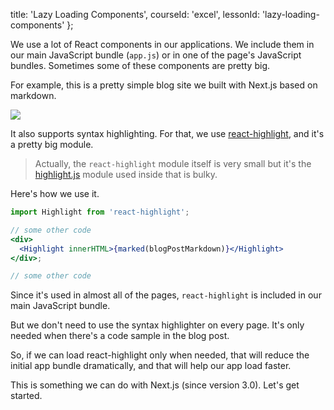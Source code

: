 
  title: 'Lazy Loading Components',
  courseId: 'excel',
  lessonId: 'lazy-loading-components'
};

We use a lot of React components in our applications. We include them in our main JavaScript bundle (`app.js`) or in one of the page's JavaScript bundles. Sometimes some of these components are pretty big.

For example, this is a pretty simple blog site we built with Next.js based on markdown.

![](/static/images/llc-hellonext.png)

It also supports syntax highlighting. For that, we use [react-highlight](https://github.com/akiran/react-highlight), and it's a pretty big module.

> Actually, the `react-highlight` module itself is very small but it's the [highlight.js](https://github.com/isagalaev/highlight.js/) module used inside that is bulky.

Here's how we use it.

```jsx
import Highlight from 'react-highlight';

// some other code
<div>
  <Highlight innerHTML>{marked(blogPostMarkdown)}</Highlight>
</div>;

// some other code
```

Since it's used in almost all of the pages, `react-highlight` is included in our main JavaScript bundle.

But we don't need to use the syntax highlighter on every page. It's only needed when there's a code sample in the blog post.

So, if we can load react-highlight only when needed, that will reduce the initial app bundle dramatically, and that will help our app load faster.

This is something we can do with Next.js (since version 3.0).
Let's get started.

